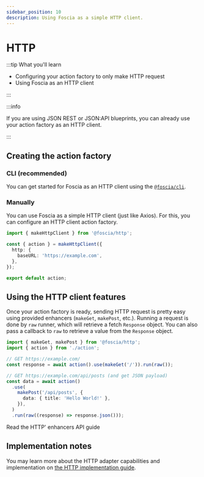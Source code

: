 ```yaml
---
sidebar_position: 10
description: Using Foscia as a simple HTTP client.
---
```



# HTTP

:::tip What you'll learn

- Configuring your action factory to only make HTTP request
- Using Foscia as an HTTP client

:::

:::info

If you are using JSON REST or JSON:API blueprints, you can already use your
action factory as an HTTP client.

:::

## Creating the action factory

### CLI (recommended)

You can get started for Foscia as an HTTP client using the
[`@foscia/cli`](/docs/digging-deeper/cli).

<ShellCommand command="foscia init src/http --usage=http" />

### Manually

You can use Foscia as a simple HTTP client (just like Axios). For this, you can
configure an HTTP client action factory.

```typescript title="action.js"
import { makeHttpClient } from '@foscia/http';

const { action } = makeHttpClient({
  http: {
    baseURL: 'https://example.com',
  },
});

export default action;
```

## Using the HTTP client features

Once your action factory is ready, sending HTTP request is pretty easy using
provided enhancers (`makeGet`, `makePost`, etc.). Running a request is done by
`raw` runner, which will retrieve a fetch `Response` object. You can also pass a
callback to `raw` to retrieve a value from the `Response` object.

```typescript
import { makeGet, makePost } from '@foscia/http';
import { action } from './action';

// GET https://example.com/
const response = await action().use(makeGet('/')).run(raw());

// GET https://example.com/api/posts (and get JSON payload)
const data = await action()
  .use(
    makePost('/api/posts', {
      data: { title: 'Hello World!' },
    }),
  )
  .run(raw((response) => response.json()));
```

<Link
  className="button bg--primary"
  to="/docs/reference/actions-enhancers#fosciahttp"
>
  Read the HTTP' enhancers API guide
</Link>

## Implementation notes

You may learn more about the HTTP adapter capabilities and implementation on
[the HTTP implementation guide](/docs/digging-deeper/implementations/http).
